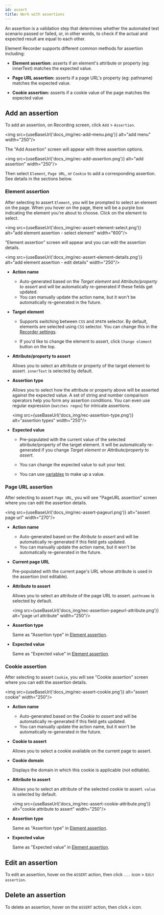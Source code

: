 ```yaml
---
id: assert
title: Work with assertions
---
```


An assertion is a validation step that determines whether the automated test scenario passed or failed, or, in other words, to check if the actual and expected result are equal to each other.

Element Recorder supports different common methods for assertion including:

* **Element assertion:** asserts if an element's attribute or property (eg: innerText) matches the expected value.

* **Page URL assertion:** asserts if a page URL's property (eg: pathname) matches the expected value.

* **Cookie assertion:** asserts if a cookie value of the page matches the expected value

## Add an assertion

To add an assertion, on Recording screen, click `Add` > `Assertion`.

<img src={useBaseUrl('docs_img/rec-add-menu.png')} alt="add menu" width="250"/>

The "Add Assertion" screen will appear with three assertion options.

<img src={useBaseUrl('docs_img/rec-add-assertion.png')} alt="add assertion" width="250"/>

Then select `Element`, `Page URL`, or `Cookie` to add a corresponding assertion. See details in the sections below.

### Element assertion

After selecting to assert `Element`, you will be prompted to select an element on the page. When you hover on the page, there will be a purple box indicating the element you're about to choose. Click on the element to select.

<img src={useBaseUrl('docs_img/rec-assert-element-select.png')} alt="add element assertion - select element" width="600"/>

"Element assertion" screen will appear and you can edit the assertion details.

<img src={useBaseUrl('docs_img/rec-assert-element-details.png')} alt="add element assertion - edit details" width="250"/>

* **Action name**

  * Auto-generated based on the *Target element* and *Attribute/property to assert* and will be automatically re-generated if these fields get updated.
  * You can manually update the action name, but it won't be automatically re-generated in the future.

* **Target element**

  * Supports switching between `CSS` and `XPATH` selector. By default, elements are selected using `CSS` selector. You can change this in the [Recorder settings][recorder-settings].

  * If you'd like to change the element to assert, click `Change element` button on the top.

* **Attribute/property to assert**

  Allows you to select an attribute or property of the target element to assert. `innerText` is selected by default.

* **Assertion type**

  Allows you to select how the attribute or property above will be asserted against the expected value. A set of string and number comparison operators help you form any assertion conditions. You can even use regular expression (`matches regex`) for intricate assertions.

  <img src={useBaseUrl('docs_img/rec-assertion-type.png')} alt="assertion types" width="250"/>

* **Expected value**

  * Pre-populated with the current value of the selected attribute/property of the target element. It will be automatically re-generated if you change *Target element* or *Attribute/property to assert*.

  * You can change the expected value to suit your test.

  * You can use [variables][variables] to make up a value.

### Page URL assertion

After selecting to assert `Page URL`, you will see "PageURL assertion" screen where you can edit the assertion details.

<img src={useBaseUrl('docs_img/rec-assert-pageurl.png')} alt="assert page url" width="270"/>

* **Action name**

  * Auto-generated based on the *Atribute to assert* and will be automatically re-generated if this field gets updated.
  * You can manually update the action name, but it won't be automatically re-generated in the future.

* **Current page URL**

  Pre-populated with the current page's URL whose attribute is used in the assertion (not editable).

* **Attribute to assert**

  Allows you to select an attribute of the page URL to assert. `pathname` is selected by default.

  <img src={useBaseUrl('docs_img/rec-assertion-pageurl-attribute.png')} alt="page url attribute" width="250"/>

* **Assertion type**

  Same as "Assertion type" in [Element assertion](#element-assertion).

* **Expected value**

  Same as "Expected value" in [Element assertion](#element-assertion).

### Cookie assertion

After selecting to assert `Cookie`, you will see "Cookie assertion" screen where you can edit the assertion details.

<img src={useBaseUrl('docs_img/rec-assert-cookie.png')} alt="assert cookie" width="250"/>

* **Action name**

  * Auto-generated based on the *Cookie to assert* and will be automatically re-generated if this field gets updated.
  * You can manually update the action name, but it won't be automatically re-generated in the future.

* **Cookie to assert**

  Allows you to select a cookie available on the current page to assert.

* **Cookie domain**

  Displays the domain in which this cookie is applicable (not editable).


* **Attribute to assert**

  Allows you to select an attribute of the selected cookie to assert. `value` is selected by default.

  <img src={useBaseUrl('docs_img/rec-assert-cookie-attribute.png')} alt="cookie attribute to assert" width="250"/>

* **Assertion type**

  Same as "Assertion type" in [Element assertion](#element-assertion).

* **Expected value**

  Same as "Expected value" in [Element assertion](#element-assertion).

## Edit an assertion

To edit an assertion, hover on the `ASSERT` action, then click `...` icon > `Edit assertion`.

## Delete an assertion

To delete an assertion, hover on the `ASSERT` action, then click `x` icon.

[recorder-settings]: ./settings#recorder-settings
[variables]: ./variables#use-variables
